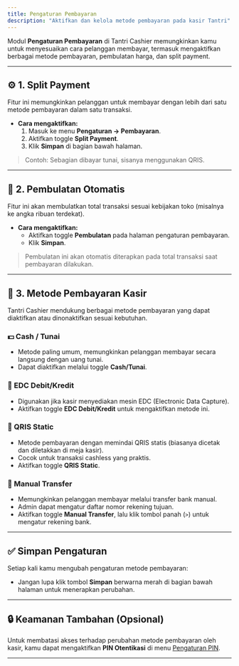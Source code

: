 ```yaml
---
title: Pengaturan Pembayaran
description: "Aktifkan dan kelola metode pembayaran pada kasir Tantri"
---
```


Modul **Pengaturan Pembayaran** di Tantri Cashier memungkinkan kamu untuk menyesuaikan cara pelanggan membayar, termasuk mengaktifkan berbagai metode pembayaran, pembulatan harga, dan split payment.

---

## ⚙️ 1. Split Payment

Fitur ini memungkinkan pelanggan untuk membayar dengan lebih dari satu metode pembayaran dalam satu transaksi.

- **Cara mengaktifkan:**
  1. Masuk ke menu **Pengaturan → Pembayaran**.
  2. Aktifkan toggle **Split Payment**.
  3. Klik **Simpan** di bagian bawah halaman.

> Contoh: Sebagian dibayar tunai, sisanya menggunakan QRIS.

---

## 🎯 2. Pembulatan Otomatis

Fitur ini akan membulatkan total transaksi sesuai kebijakan toko (misalnya ke angka ribuan terdekat).

- **Cara mengaktifkan:**
  - Aktifkan toggle **Pembulatan** pada halaman pengaturan pembayaran.
  - Klik **Simpan**.

> Pembulatan ini akan otomatis diterapkan pada total transaksi saat pembayaran dilakukan.

---

## 🏦 3. Metode Pembayaran Kasir

Tantri Cashier mendukung berbagai metode pembayaran yang dapat diaktifkan atau dinonaktifkan sesuai kebutuhan.

### 💵 Cash / Tunai

- Metode paling umum, memungkinkan pelanggan membayar secara langsung dengan uang tunai.
- Dapat diaktifkan melalui toggle **Cash/Tunai**.

### 🏧 EDC Debit/Kredit

- Digunakan jika kasir menyediakan mesin EDC (Electronic Data Capture).
- Aktifkan toggle **EDC Debit/Kredit** untuk mengaktifkan metode ini.

### 📱 QRIS Static

- Metode pembayaran dengan memindai QRIS statis (biasanya dicetak dan diletakkan di meja kasir).
- Cocok untuk transaksi cashless yang praktis.
- Aktifkan toggle **QRIS Static**.

### 📝 Manual Transfer

- Memungkinkan pelanggan membayar melalui transfer bank manual.
- Admin dapat mengatur daftar nomor rekening tujuan.
- Aktifkan toggle **Manual Transfer**, lalu klik tombol panah (`>`) untuk mengatur rekening bank.

---

## ✅ Simpan Pengaturan

Setiap kali kamu mengubah pengaturan metode pembayaran:

- Jangan lupa klik tombol **Simpan** berwarna merah di bagian bawah halaman untuk menerapkan perubahan.

---

## 🔒 Keamanan Tambahan (Opsional)

Untuk membatasi akses terhadap perubahan metode pembayaran oleh kasir, kamu dapat mengaktifkan **PIN Otentikasi** di menu [Pengaturan PIN](./pin).

---
